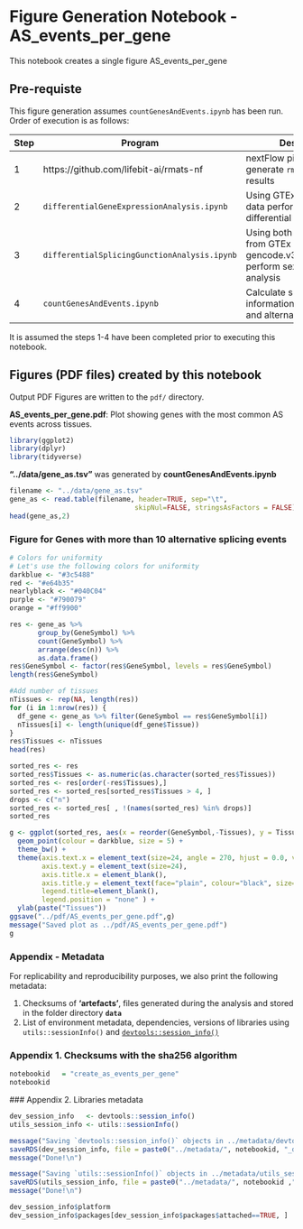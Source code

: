 # Figure Generation Notebook - AS_events_per_gene

This notebook creates a single figure AS_events_per_gene

## Pre-requiste

This figure generation assumes `countGenesAndEvents.ipynb` has been run.  
Order of execution is as follows:

| Step | Program  | Description |
| - | - | -|
| 1 | https://github.com/lifebit-ai/rmats-nf | nextFlow pipeline used to generate `rmats_final` results |
| 2 | `differentialGeneExpressionAnalysis.ipynb` | Using GTEx V8 release data perform sex-biased differential analysis |
| 3 | `differentialSplicingGunctionAnalysis.ipynb` | Using both annotations from GTEx V8 and gencode.v30.annotation.gtf perform sex*as_event analysis |
| 4 | `countGenesAndEvents.ipynb` | Calculate summary information on both gene and alternative splicing |

It is assumed the steps 1-4 have been completed prior to executing this notebook.

## Figures (PDF files) created by this notebook
Output PDF Figures are written to the ``pdf/`` directory.

 **AS_events_per_gene.pdf**: Plot showing genes with the most common AS events across tissues.


```r
library(ggplot2)
library(dplyr)
library(tidyverse)
```

**"../data/gene_as.tsv"** was generated by **countGenesAndEvents.ipynb**

```r
filename <- "../data/gene_as.tsv"
gene_as <- read.table(filename, header=TRUE, sep="\t",
                               skipNul=FALSE, stringsAsFactors = FALSE)
head(gene_as,2)
```

### Figure for Genes with more than 10 alternative splicing events

```r
# Colors for uniformity
# Let's use the following colors for uniformity
darkblue <- "#3c5488"
red <- "#e64b35"
nearlyblack <- "#040C04"
purple <- "#790079"
orange = "#ff9900"
```

```r
res <- gene_as %>% 
       group_by(GeneSymbol) %>% 
       count(GeneSymbol) %>% 
       arrange(desc(n)) %>% 
       as.data.frame()
res$GeneSymbol <- factor(res$GeneSymbol, levels = res$GeneSymbol)
length(res$GeneSymbol)

#Add number of tissues
nTissues <- rep(NA, length(res))
for (i in 1:nrow(res)) {
  df_gene <- gene_as %>% filter(GeneSymbol == res$GeneSymbol[i])
  nTissues[i] <- length(unique(df_gene$Tissue))
}
res$Tissues <- nTissues
head(res)

sorted_res <- res
sorted_res$Tissues <- as.numeric(as.character(sorted_res$Tissues))
sorted_res <- res[order(-res$Tissues),]
sorted_res <- sorted_res[sorted_res$Tissues > 4, ]
drops <- c("n")
sorted_res <- sorted_res[ , !(names(sorted_res) %in% drops)]
sorted_res

```

```r
g <- ggplot(sorted_res, aes(x = reorder(GeneSymbol,-Tissues), y = Tissues)) +
  geom_point(colour = darkblue, size = 5) +
  theme_bw() +
  theme(axis.text.x = element_text(size=24, angle = 270, hjust = 0.0, vjust = 0.5),
        axis.text.y = element_text(size=24),
        axis.title.x = element_blank(),
        axis.title.y = element_text(face="plain", colour="black", size=22),
        legend.title=element_blank(),
        legend.position = "none" ) +
  ylab(paste("Tissues"))
ggsave("../pdf/AS_events_per_gene.pdf",g)
message("Saved plot as ../pdf/AS_events_per_gene.pdf")
g

```

### Appendix - Metadata

For replicability and reproducibility purposes, we also print the following metadata:

1. Checksums of **'artefacts'**, files generated during the analysis and stored in the folder directory **`data`**
2. List of environment metadata, dependencies, versions of libraries using `utils::sessionInfo()` and [`devtools::session_info()`](https://devtools.r-lib.org/reference/session_info.html)


### Appendix 1. Checksums with the sha256 algorithm

```r
notebookid   = "create_as_events_per_gene"
notebookid

```

### Appendix 2. Libraries metadata

```r
dev_session_info   <- devtools::session_info()
utils_session_info <- utils::sessionInfo()

message("Saving `devtools::session_info()` objects in ../metadata/devtools_session_info.rds  ..")
saveRDS(dev_session_info, file = paste0("../metadata/", notebookid, "_devtools_session_info.rds"))
message("Done!\n")

message("Saving `utils::sessionInfo()` objects in ../metadata/utils_session_info.rds  ..")
saveRDS(utils_session_info, file = paste0("../metadata/", notebookid ,"_utils_info.rds"))
message("Done!\n")

dev_session_info$platform
dev_session_info$packages[dev_session_info$packages$attached==TRUE, ]
```

```r

```
